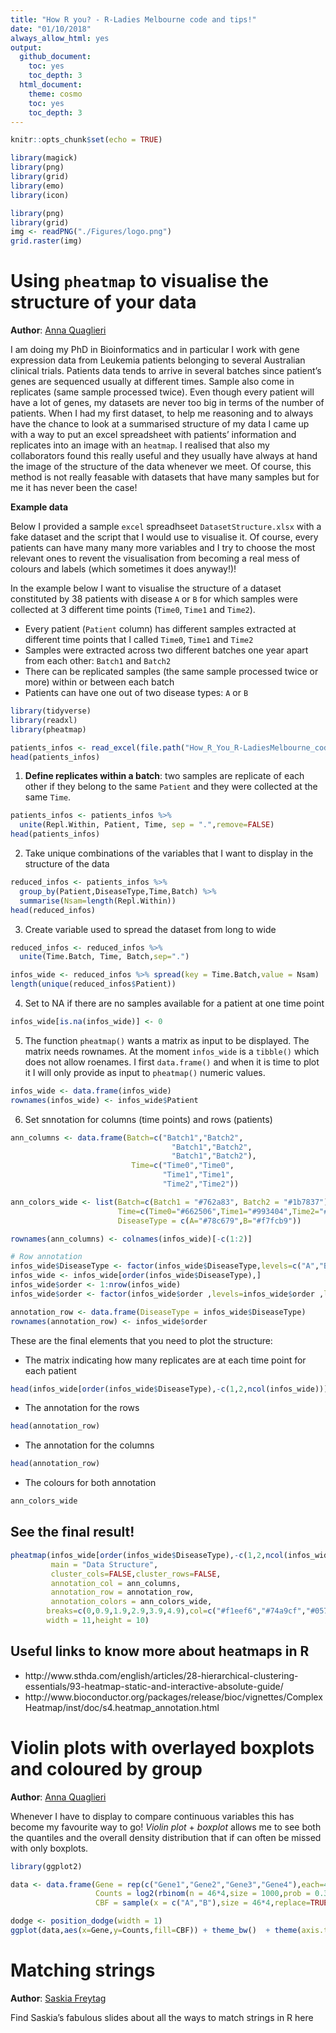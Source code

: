 ```yaml
---
title: "How R you? - R-Ladies Melbourne code and tips!"
date: "01/10/2018"
always_allow_html: yes
output:
  github_document:
    toc: yes
    toc_depth: 3
  html_document:
    theme: cosmo
    toc: yes
    toc_depth: 3
---
```



```r
knitr::opts_chunk$set(echo = TRUE)

library(magick)
library(png)
library(grid)
library(emo)
library(icon)
```


```r
library(png)
library(grid)
img <- readPNG("./Figures/logo.png")
grid.raster(img)
```



# Using `pheatmap` to visualise the structure of your data 

**Author**: [Anna Quaglieri](https://github.com/annaquaglieri16)

I am doing my PhD in Bioinformatics and in particular I work with gene expression data from Leukemia patients belonging to several Australian clinical trials. Patients data tends to arrive in several batches since patient's genes are sequenced usually at different times. Sample also come in replicates (same sample processed twice). Even though every patient will have a lot of genes, my datasets are never too big in terms of the number of patients. When I had my first dataset, to help me reasoning and to always have the chance to look at a summarised structure of my data I came up with a way to put an excel spreadsheet with patients' information and replicates into an image with an `heatmap`. I realised that also my collaborators found this really useful and they usually have always at hand the image of the structure of the data whenever we meet. Of course, this method is not really feasable with datasets that have many samples but for me it has never been the case!

**Example data**

Below I provided a sample `excel` spreadhseet `DatasetStructure.xlsx` with a fake dataset and the script that I would use to visualise it. Of course, every patients can have many many more variables and I try to choose the most relevant ones to revent the visualisation from becoming a real mess of colours and labels (which sometimes it does anyway!)! 

In the example below I want to visualise the structure of a dataset constituted by 38 patients with disease `A` or `B` for which samples were collected at 3 different time points (`Time0`, `Time1` and `Time2`). 

* Every patient (`Patient` column) has different samples extracted at different time points that I called `Time0`, `Time1` and `Time2` 
* Samples were extracted across two different batches one year apart from each other: `Batch1` and `Batch2`
* There can be replicated samples (the same sample processed twice or more) within or between each batch
* Patients can have one out of two disease types: `A` or `B`

```r
library(tidyverse)
library(readxl)
library(pheatmap)

patients_infos <- read_excel(file.path("How_R_You_R-LadiesMelbourne_code_and_tips_data/DatasetStructure.xlsx")) 
head(patients_infos)
```


1. **Define replicates within a batch**: two samples are replicate of each other if they belong to the same `Patient` and they were collected at the same `Time`. 

```r
patients_infos <- patients_infos %>%
  unite(Repl.Within, Patient, Time, sep = ".",remove=FALSE)
head(patients_infos)
```

2. Take unique combinations of the variables that I want to display in the structure of the data

```r
reduced_infos <- patients_infos %>%
  group_by(Patient,DiseaseType,Time,Batch) %>% 
  summarise(Nsam=length(Repl.Within)) 
head(reduced_infos)
```

3. Create variable used to spread the dataset from long to wide

```r
reduced_infos <- reduced_infos %>%
  unite(Time.Batch, Time, Batch,sep=".")

infos_wide <- reduced_infos %>% spread(key = Time.Batch,value = Nsam)
length(unique(reduced_infos$Patient))
```

4. Set to NA if there are no samples available for a patient at one time point

```r
infos_wide[is.na(infos_wide)] <- 0 
```


5. The function `pheatmap()` wants a matrix as input to be displayed. The matrix needs rownames. At the moment `infos_wide` is a `tibble()` which does not allow roenames. I first `data.frame()` and when it is time to plot it I will only provide as input to `pheatmap()` numeric values.


```r
infos_wide <- data.frame(infos_wide)
rownames(infos_wide) <- infos_wide$Patient
```

6. Set snnotation for columns (time points) and rows (patients) 

```r
ann_columns <- data.frame(Batch=c("Batch1","Batch2",
                                    "Batch1","Batch2",
                                    "Batch1","Batch2"),
                           Time=c("Time0","Time0",
                                  "Time1","Time1",
                                  "Time2","Time2"))

ann_colors_wide <- list(Batch=c(Batch1 = "#762a83", Batch2 = "#1b7837"),
                        Time=c(Time0="#662506",Time1="#993404",Time2="#ec7014"),
                        DiseaseType = c(A="#78c679",B="#f7fcb9"))

rownames(ann_columns) <- colnames(infos_wide)[-c(1:2)]

# Row annotation
infos_wide$DiseaseType <- factor(infos_wide$DiseaseType,levels=c("A","B"),ordered = TRUE)
infos_wide <- infos_wide[order(infos_wide$DiseaseType),]
infos_wide$order <- 1:nrow(infos_wide)
infos_wide$order <- factor(infos_wide$order ,levels=infos_wide$order ,labels=infos_wide$Patient)

annotation_row <- data.frame(DiseaseType = infos_wide$DiseaseType)
rownames(annotation_row) <- infos_wide$order
```

These are the final elements that you need to plot the structure:

* The matrix indicating how many replicates are at each time point for each patient

```r
head(infos_wide[order(infos_wide$DiseaseType),-c(1,2,ncol(infos_wide))])
```

* The annotation for the rows

```r
head(annotation_row)
```

* The annotation for the columns

```r
head(annotation_row)
```

* The colours for both annotation

```r
ann_colors_wide
```


## See the final result!

```r
pheatmap(infos_wide[order(infos_wide$DiseaseType),-c(1,2,ncol(infos_wide))],
         main = "Data Structure",
         cluster_cols=FALSE,cluster_rows=FALSE,
         annotation_col = ann_columns,
         annotation_row = annotation_row,
         annotation_colors = ann_colors_wide,
        breaks=c(0,0.9,1.9,2.9,3.9,4.9),col=c("#f1eef6","#74a9cf","#0570b0","blue","dark blue","black","grey"),show_colnames = FALSE,
        width = 11,height = 10)
```


## Useful links to know more about heatmaps in R

* http://www.sthda.com/english/articles/28-hierarchical-clustering-essentials/93-heatmap-static-and-interactive-absolute-guide/
* http://www.bioconductor.org/packages/release/bioc/vignettes/ComplexHeatmap/inst/doc/s4.heatmap_annotation.html


# Violin plots with overlayed boxplots and coloured by group

**Author**: [Anna Quaglieri](https://github.com/annaquaglieri16)

Whenever I have to display to compare continuous variables this has become my favourite way to go! *Violin plot* + *boxplot* allows me to see both the quantiles and the overall density distribution that if can often be missed with only boxplots.

```r
library(ggplot2)

data <- data.frame(Gene = rep(c("Gene1","Gene2","Gene3","Gene4"),each=46),
                   Counts = log2(rbinom(n = 46*4,size = 1000,prob = 0.3)),
                   CBF = sample(x = c("A","B"),size = 46*4,replace=TRUE))

dodge <- position_dodge(width = 1)
ggplot(data,aes(x=Gene,y=Counts,fill=CBF)) + theme_bw()  + theme(axis.text.x = element_text(angle = 0)) + geom_violin(trim=FALSE,position = dodge) + geom_boxplot(width=.1,position = dodge,show.legend = FALSE) +  labs(y="log2Counts") + facet_wrap(~Gene,scales="free_x")
```


# Matching strings

**Author**: [Saskia Freytag](https://github.com/SaskiaFreytag)

Find Saskia's fabulous slides about all the ways to match strings in R here  





